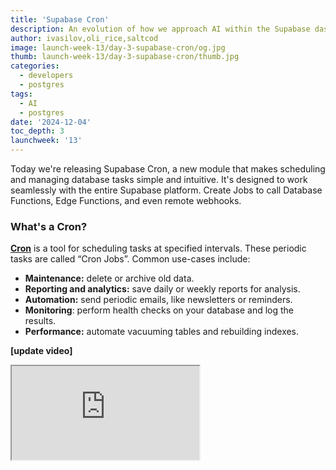 ```yaml
---
title: 'Supabase Cron'
description: An evolution of how we approach AI within the Supabase dashboard
author: ivasilov,oli_rice,saltcod
image: launch-week-13/day-3-supabase-cron/og.jpg
thumb: launch-week-13/day-3-supabase-cron/thumb.jpg
categories:
  - developers
  - postgres
tags:
  - AI
  - postgres
date: '2024-12-04'
toc_depth: 3
launchweek: '13'
---
```


Today we're releasing Supabase Cron, a new module that makes scheduling and managing database tasks simple and intuitive. It's designed to work seamlessly with the entire Supabase platform. Create Jobs to call Database Functions, Edge Functions, and even remote webhooks.

### What's a Cron?

[**Cron**](https://en.wikipedia.org/wiki/Cron) is a tool for scheduling tasks at specified intervals. These periodic tasks are called “Cron Jobs”. Common use-cases include:

- **Maintenance:** delete or archive old data.
- **Reporting and analytics:** save daily or weekly reports for analysis.
- **Automation:** send periodic emails, like newsletters or reminders.
- **Monitoring**: perform health checks on your database and log the results.
- **Performance:** automate vacuuming tables and rebuilding indexes.

**[update video]**

<div className="video-container">
  <iframe
    className="w-full"
    src="https://www.youtube-nocookie.com/embed/_fdP-aaTHgw"
    title="We have improved Supabase AI ... A lot!"
    allow="accelerometer; autoplay; clipboard-write; encrypted-media; fullscreen; gyroscope; picture-in-picture; web-share"
    allowfullscreen
  />
</div>

Supabase Cron stores the scheduling logic within Postgres and integrates with the rest of the Supabase primitives - the Dashboard, Edge Functions, and AI Assistant.

## How Do You Use Supabase Cron?
You can create Jobs with SQL or the Dashboard.



<Admonition>

For this post we'll focus on the Dashboard. You can refer to the [documentation](https://supabase.com/docs/guides/database/cron) for SQL.


</Admonition>



 Within the Dashboard you can define schedules using standard cron syntax, natural language, or the special `pg_cron` seconds-level syntax.

<Img
  alt="Natural language scheduling"
  src="/images/blog/launch-week-13/day-3-supabase-cron/natural-language.jpg"
/>


## Job types
You can choose between four types of jobs based on what you need to execute:

<Img
  alt="Job types"
  src="/images/blog/launch-week-13/day-3-supabase-cron/job-types.jpg"
/>


### SQL Snippets

Create an inline SQL query or command to run on your database periodically. Use this for tasks like:

- Generating reports.
- Cleaning up stale data.
- Refreshing [Materialized Views](https://supabase.com/docs/guides/database/tables?queryGroups=database-method&database-method=sql#materialized-views).

### Database Functions

Call a Postgres function. This is useful for workflows, such as:

- Batch processing operations.
- Running periodic maintenance tasks.
- Performing multi-step updates using transactions.

### HTTP Requests (webhooks)

Trigger an external HTTP endpoint. Use this for:

- Starting external workflows.
- Syncing data with third-party APIs.
- Sending notifications to external systems.

### Supabase Edge Function

Run a serverless function to execute custom logic. Examples include:

- Creating embeddings.
- Sending automated email updates.
- Fetching external data and storing it in your database.

These options cover a wide range of use cases, helping with everything from database management to external integrations.


### Observe and debug jobs
Wondering why a job failed? You can view the history of all jobs and their logs in the Dashboard. You can see when a job started, how long it took, and what the result was.

<Img
  alt="View job history"
  src="/images/blog/launch-week-13/day-3-supabase-cron/history-button.jpg"
/>

<Img
  alt="Observe and debug jobs"
  src="/images/blog/launch-week-13/day-3-supabase-cron/history.jpg"
/>
 For a deeper dive, you can view jobs in the [Logs Explorer](https://supabase.com/dashboard/project/_zvmkyvanngopzqaabmvx_/logs/pgcron-logs).
<Img
  alt="View cron logs"
  src="/images/blog/launch-week-13/day-3-supabase-cron/logs.jpg"
/>


### Try Supabase Cron today

Getting started is easy:

1. Visit the new [Integrations page](https://supabase.com/dashboard/project/_/integrations) in your project.
2. Enable the **Cron** Module.
3. Create your first scheduled Job.

<Img
  alt="Integrations page"
  src="/images/blog/launch-week-13/day-3-supabase-cron/integrations.jpg"
/>

<Img
  alt="Create a new job"
  src="/images/blog/launch-week-13/day-3-supabase-cron/create-job.jpg"
/>

We're looking forward to seeing how you use Supabase Cron to help automate your workflows!

